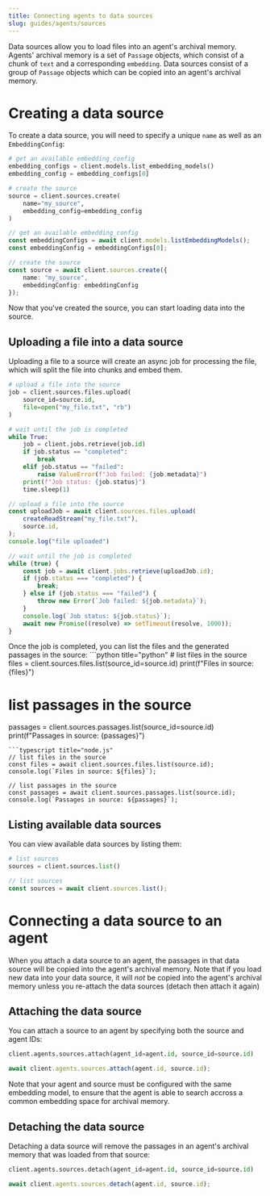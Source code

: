 ```yaml
---
title: Connecting agents to data sources
slug: guides/agents/sources
---
```


Data sources allow you to load files into an agent's archival memory. Agents' archival memory is a set of `Passage` objects, which consist of a chunk of `text` and a corresponding `embedding`. Data sources consist of a group of `Passage` objects which can be copied into an agent's archival memory.

# Creating a data source
To create a data source, you will need to specify a unique `name` as well as an `EmbeddingConfig`:
<CodeGroup>
```python title="python"
# get an available embedding_config
embedding_configs = client.models.list_embedding_models()
embedding_config = embedding_configs[0]

# create the source
source = client.sources.create(
    name="my_source",
    embedding_config=embedding_config
)
```
```typescript title="node.js"
// get an available embedding_config
const embeddingConfigs = await client.models.listEmbeddingModels();
const embeddingConfig = embeddingConfigs[0];

// create the source
const source = await client.sources.create({
    name: "my_source",
    embeddingConfig: embeddingConfig
});
```
</CodeGroup>
Now that you've created the source, you can start loading data into the source.

## Uploading a file into a data source
Uploading a file to a source will create an async job for processing the file, which will split the file into chunks and embed them.
<CodeGroup>
```python title="python"
# upload a file into the source
job = client.sources.files.upload(
    source_id=source.id,
    file=open("my_file.txt", "rb")
)

# wait until the job is completed
while True:
    job = client.jobs.retrieve(job.id)
    if job.status == "completed":
        break
    elif job.status == "failed":
        raise ValueError(f"Job failed: {job.metadata}")
    print(f"Job status: {job.status}")
    time.sleep(1)
```
```typescript title="node.js"
// upload a file into the source
const uploadJob = await client.sources.files.upload(
    createReadStream("my_file.txt"),
    source.id,
);
console.log("file uploaded")

// wait until the job is completed
while (true) {
    const job = await client.jobs.retrieve(uploadJob.id);
    if (job.status === "completed") {
        break;
    } else if (job.status === "failed") {
        throw new Error(`Job failed: ${job.metadata}`);
    }
    console.log(`Job status: ${job.status}`);
    await new Promise((resolve) => setTimeout(resolve, 1000));
}
```
</CodeGroup>
Once the job is completed, you can list the files and the generated passages in the source:
<CodeGroup>
```python title="python"
# list files in the source
files = client.sources.files.list(source_id=source.id)
print(f"Files in source: {files}")

# list passages in the source
passages = client.sources.passages.list(source_id=source.id)
print(f"Passages in source: {passages}")
```
```typescript title="node.js"
// list files in the source
const files = await client.sources.files.list(source.id);
console.log(`Files in source: ${files}`);

// list passages in the source
const passages = await client.sources.passages.list(source.id);
console.log(`Passages in source: ${passages}`);
```
</CodeGroup>

## Listing available data sources
You can view available data sources by listing them:
<CodeGroup>
```python title="python"
# list sources
sources = client.sources.list()
```
```typescript title="node.js"
// list sources
const sources = await client.sources.list();
```
</CodeGroup>

# Connecting a data source to an agent
When you attach a data source to an agent, the passages in that data source will be copied into the agent's archival memory. Note that if you load new data into your data source, it will *not* be copied into the agent's archival memory unless you re-attach the data sources (detach then attach it again)

## Attaching the data source
You can attach a source to an agent by specifying both the source and agent IDs:
<CodeGroup>
```python title="python"
client.agents.sources.attach(agent_id=agent.id, source_id=source.id)
```
```typescript title="node.js"
await client.agents.sources.attach(agent.id, source.id);
```
</CodeGroup>
Note that your agent and source must be configured with the same embedding model, to ensure that the agent is able to search accross a common embedding space for archival memory.

## Detaching the data source
Detaching a data source will remove the passages in an agent's archival memory that was loaded from that source:
<CodeGroup>
```python title="python"
client.agents.sources.detach(agent_id=agent.id, source_id=source.id)
```
```typescript title="node.js"
await client.agents.sources.detach(agent.id, source.id);
```
</CodeGroup>
